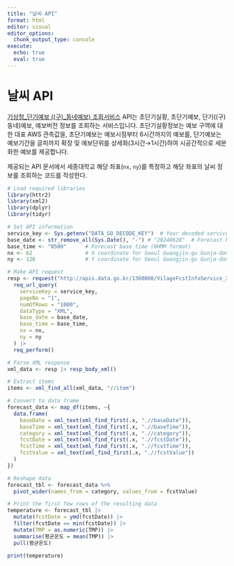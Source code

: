 ```yaml
---
title: "날씨 API"
format: html
editor: visual
editor_options: 
  chunk_output_type: console
execute:
  echo: true
  eval: true    
---
```


# 날씨 API

[기상청_단기예보 ((구)\_동네예보) 조회서비스](https://www.data.go.kr/data/15084084/openapi.do) API는 초단기실황, 초단기예보, 단기((구)동네)예보, 예보버전 정보를 조회하는 서비스입니다. 초단기실황정보는 예보 구역에 대한 대표 AWS 관측값을, 초단기예보는 예보시점부터 6시간까지의 예보를, 단기예보는 예보기간을 글피까지 확장 및 예보단위를 상세화(3시간→1시간)하여 시공간적으로 세분화한 예보를 제공합니다.

제공되는 API 문서에서 세종대학교 해당 좌표(`nx`, `ny`)를 특정하고 해당 좌표의 날씨 정보를 조회하는 코드를 작성한다. 

```r
# Load required libraries
library(httr2)
library(xml2)
library(dplyr)
library(tidyr)

# Set API information
service_key <- Sys.getenv("DATA_GO_DECODE_KEY")  # Your decoded service key
base_date <- str_remove_all(Sys.Date(), "-") # "20240628"  # Forecast base date (YYYYMMDD format)
base_time <- "0500"      # Forecast base time (HHMM format)
nx <- 62                 # X coordinate for Seoul Gwangjin-gu Gunja-dong (Sejong University)
ny <- 126                # Y coordinate for Seoul Gwangjin-gu Gunja-dong (Sejong University)

# Make API request
resp <- request("http://apis.data.go.kr/1360000/VilageFcstInfoService_2.0/getVilageFcst") |> 
  req_url_query(
    serviceKey = service_key,
    pageNo = "1",
    numOfRows = "1000",
    dataType = "XML",
    base_date = base_date,
    base_time = base_time,
    nx = nx,
    ny = ny
  ) |> 
  req_perform()

# Parse XML response
xml_data <- resp |> resp_body_xml()

# Extract items
items <- xml_find_all(xml_data, "//item")

# Convert to data frame
forecast_data <- map_df(items, ~{
  data.frame(
    baseDate = xml_text(xml_find_first(.x, ".//baseDate")),
    baseTime = xml_text(xml_find_first(.x, ".//baseTime")),
    category = xml_text(xml_find_first(.x, ".//category")),
    fcstDate = xml_text(xml_find_first(.x, ".//fcstDate")),
    fcstTime = xml_text(xml_find_first(.x, ".//fcstTime")),
    fcstValue = xml_text(xml_find_first(.x, ".//fcstValue"))
  )
})

# Reshape data
forecast_tbl <- forecast_data %>%
  pivot_wider(names_from = category, values_from = fcstValue)

# Print the first few rows of the resulting data
temperature <- forecast_tbl |> 
  mutate(fcstDate = ymd(fcstDate)) |> 
  filter(fcstDate == min(fcstDate)) |> 
  mutate(TMP = as.numeric(TMP)) |>
  summarise(평균온도 = mean(TMP)) |> 
  pull(평균온도)

print(temperature)

```
